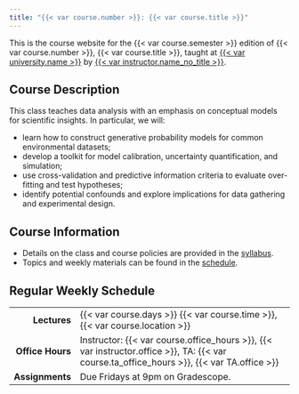 ```yaml
---
title: "{{< var course.number >}}: {{< var course.title >}}"
---
```


This is the course website for the {{< var course.semester >}} edition of {{< var course.number >}}, {{< var course.title >}}, taught at [{{< var university.name >}}]({{< var university.url >}}) by [{{< var instructor.name_no_title >}}]({{< var instructor.url >}}).

## Course Description

This class teaches data analysis with an emphasis on conceptual models for scientific insights. In particular, we will:

* learn how to construct generative probability models for common environmental datasets;
* develop a toolkit for model calibration, uncertainty quantification, and simulation;
* use cross-validation and predictive information criteria to evaluate over-fitting and test hypotheses;
* identify potential confounds and explore implications for data gathering and experimental design.

## Course Information

-   Details on the class and course policies are provided in the [syllabus](syllabus.html).
-   Topics and weekly materials can be found in the [schedule](schedule.html).

## Regular Weekly Schedule

|                  |                                                                              |
|------:|:-----------------------------------|
|     **Lectures** | {{< var course.days >}} {{< var course.time >}}, {{< var course.location >}} |
| **Office Hours** | Instructor: {{< var course.office_hours >}}, {{< var instructor.office >}}, TA: {{< var course.ta_office_hours >}}, {{< var TA.office >}}               |
|  **Assignments** | Due Fridays at 9pm on Gradescope.                                            |